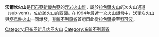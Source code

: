 {{noteTA
|G1 = TO
}}
{{Infobox mountain
| Name             = 沃爾坎火山
| Photo            = Vulcan-Volcano.png
| Photo size       = 
| Caption          = 沃爾坎火山衛星圖片
| pushpin_map            = Papua New Guinea
| pushpin_label_position = <!-- the position of the pushpin label: left, right, top, bottom, none -->
| pushpin_map_caption    = 沃爾坎火山的位置
| pushpin_mapsize        =
| coordinates_ref        = 
| latd=4 |latm=16 |lats= |latNS=S
| longd=152 |longm=10 |longs= |longEW=E
| Elevation        = 243米
| Location         = {{PNG}}[[東新不列顛省|東新不列顛省]]
| Range            = 
| Prominence       = 
| Parent peak      = 
| Coordinates      = 
| Topographic map  = 
| Type             = [[浮岩|浮岩]][[火山錐|火山錐]]
| Volcanic_Arc/Belt= 
| Age              = 
| Last eruption    = 1994年–1995年
| First ascent     = 
| Easiest route    = 
| Grid_ref_UK      = 
| Grid_ref_Ireland = 
| Listing          = 
| Translation      = 
| Language         = 
| Pronunciation    = 
}}
'''沃爾坎火山'''是[[巴布亞新畿內亞|巴布亞新畿內亞]]的[[浮岩|浮岩]][[火山錐|火山錐]]，屬於[[拉包爾火山|拉包爾火山]]的次火山通道（sub-vent），位於該火山的西面。在1994年最近一次[[火山爆發|火山爆發]]中，沃爾坎火山與[[塔烏魯火山|塔烏魯火山]]一同爆發，[[東新不列顛省|東新不列顛省]]首府因此從[[拉包爾|拉包爾]]搬至[[科可波|科可波]]。

[[Category:巴布亚新几内亚火山|Category:巴布亚新几内亚火山]]
[[Category:东新不列颠省|Category:东新不列颠省]]

{{PapuaNewGuinea-stub}}